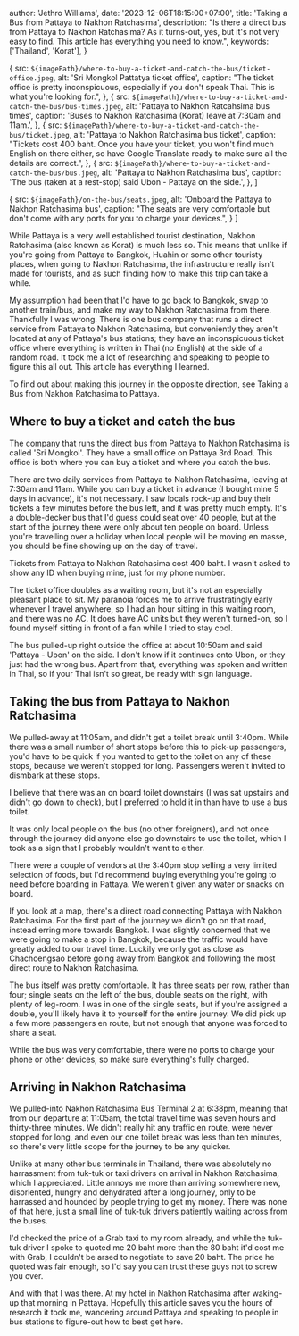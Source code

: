 

  author: 'Jethro Williams',
  date: '2023-12-06T18:15:00+07:00',
  title: 'Taking a Bus from Pattaya to Nakhon Ratchasima',
  description: "Is there a direct bus from Pattaya to Nakhon Ratchasima? As it turns-out, yes, but it's not very easy to find. This article has everything you need to know.",
  keywords: ['Thailand', 'Korat'],
}


  {
    src: `${imagePath}/where-to-buy-a-ticket-and-catch-the-bus/ticket-office.jpeg`,
    alt: 'Sri Mongkol Pattatya ticket office',
    caption: "The ticket office is pretty inconspicuous, especially if you don't speak Thai. This is what you're looking for.",
  },
  {
    src: `${imagePath}/where-to-buy-a-ticket-and-catch-the-bus/bus-times.jpeg`,
    alt: 'Pattaya to Nakhon Ratcahsima bus times',
    caption: 'Buses to Nakhon Ratchasima (Korat) leave at 7:30am and 11am.',
  },
  {
    src: `${imagePath}/where-to-buy-a-ticket-and-catch-the-bus/ticket.jpeg`,
    alt: 'Pattaya to Nakhon Ratchasima bus ticket',
    caption: "Tickets cost 400 baht. Once you have your ticket, you won't find much English on there either, so have Google Translate ready to make sure all the details are correct.",
  },
  {
    src: `${imagePath}/where-to-buy-a-ticket-and-catch-the-bus/bus.jpeg`,
    alt: 'Pattaya to Nakhon Ratchasima bus',
    caption: 'The bus (taken at a rest-stop) said Ubon - Pattaya on the side.',
  },
]

  {
    src: `${imagePath}/on-the-bus/seats.jpeg`,
    alt: 'Onboard the Pattaya to Nakhon Ratchasima bus',
    caption: "The seats are very comfortable but don't come with any ports for you to charge your devices.",
  }
]


While Pattaya is a very well established tourist destination, Nakhon Ratchasima (also known as Korat) is much less so. This means that unlike if you're going from Pattaya to Bangkok, Huahin or some other touristy places, when going to Nakhon Ratchasima, the infrastructure really isn't made for tourists, and as such finding how to make this trip can take a while.

My assumption had been that I'd have to go back to Bangkok, swap to another train/bus, and make my way to Nakhon Ratchasima from there. Thankfully I was wrong. There is one bus company that runs a direct service from Pattaya to Nakhon Ratchasima, but conveniently they aren't located at any of Pattaya's bus stations; they have an inconspicuous ticket office where everything is written in Thai (no English) at the side of a random road. It took me a lot of researching and speaking to people to figure this all out. This article has everything I learned.

To find out about making this journey in the opposite direction, see <Link href='/articles/taking-a-bus-from-nakhon-ratchasima-to-pattaya'>Taking a Bus from Nakhon Ratchasima to Pattaya</Link>.

## Where to buy a ticket and catch the bus

The company that runs the direct bus from Pattaya to Nakhon Ratchasima is called 'Sri Mongkol'. They have a small office on <ExternalLink url='https://maps.app.goo.gl/QbiHqpQ8aaxYHzuY9'>Pattaya 3rd Road</ExternalLink>. This office is both where you can buy a ticket and where you catch the bus.

There are two daily services from Pattaya to Nakhon Ratchasima, leaving at 7:30am and 11am. While you can buy a ticket in advance (I bought mine 5 days in advance), it's not necessary. I saw locals rock-up and buy their tickets a few minutes before the bus left, and it was pretty much empty. It's a double-decker bus that I'd guess could seat over 40 people, but at the start of the journey there were only about ten people on board. Unless you're travelling over a holiday when local people will be moving en masse, you should be fine showing up on the day of travel.

Tickets from Pattaya to Nakhon Ratchasima cost 400 baht. I wasn't asked to show any ID when buying mine, just for my phone number.

The ticket office doubles as a waiting room, but it's not an especially pleasant place to sit. My paranoia forces me to arrive frustratingly early whenever I travel anywhere, so I had an hour sitting in this waiting room, and there was no AC. It does have AC units but they weren't turned-on, so I found myself sitting in front of a fan while I tried to stay cool.

The bus pulled-up right outside the office at about 10:50am and said 'Pattaya - Ubon' on the side. I don't know if it continues onto Ubon, or they just had the wrong bus. Apart from that, everything was spoken and written in Thai, so if your Thai isn't so great, be ready with sign language.

<ImageGallery images={whereToBuyATicketAndCatchTheBusImages} />

## Taking the bus from Pattaya to Nakhon Ratchasima

We pulled-away at 11:05am, and didn't get a toilet break until 3:40pm. While there was a small number of short stops before this to pick-up passengers, you'd have to be quick if you wanted to get to the toilet on any of these stops, because we weren't stopped for long. Passengers weren't invited to dismbark at these stops.

I believe that there was an on board toilet downstairs (I was sat upstairs and didn't go down to check), but I preferred to hold it in than have to use a bus toilet.

It was only local people on the bus (no other foreigners), and not once through the journey did anyone else go downstairs to use the toilet, which I took as a sign that I probably wouldn't want to either.

There were a couple of vendors at the 3:40pm stop selling a very limited selection of foods, but I'd recommend buying everything you're going to need before boarding in Pattaya. We weren't given any water or snacks on board.

If you look at a map, there's a direct road connecting Pattaya with Nakhon Ratchasima. For the first part of the journey we didn't go on that road, instead erring more towards Bangkok. I was slightly concerned that we were going to make a stop in Bangkok, because the traffic would have greatly added to our travel time. Luckily we only got as close as <ExternalLink url='https://maps.app.goo.gl/SetYAJ1F2W7amq7o6'>Chachoengsao</ExternalLink> before going away from Bangkok and following the most direct route to Nakhon Ratchasima.

The bus itself was pretty comfortable. It has three seats per row, rather than four; single seats on the left of the bus, double seats on the right, with plenty of leg-room. I was in one of the single seats, but if you're assigned a double, you'll likely have it to yourself for the entire journey. We did pick up a few more passengers en route, but not enough that anyone was forced to share a seat.

While the bus was very comfortable, there were no ports to charge your phone or other devices, so make sure everything's fully charged.

<ImageGallery images={onTheBusImages} />

## Arriving in Nakhon Ratchasima

We pulled-into Nakhon Ratchasima <ExternalLink url='https://maps.app.goo.gl/dMqBjDFk4kb7VddC9'>Bus Terminal 2</ExternalLink> at 6:38pm, meaning that from our departure at 11:05am, the total travel time was seven hours and thirty-three minutes. We didn't really hit any traffic en route, were never stopped for long, and even our one toilet break was less than ten minutes, so there's very little scope for the journey to be any quicker.

Unlike at many other bus terminals in Thailand, there was absolutely no harrassment from tuk-tuk or taxi drivers on arrival in Nakhon Ratchasima, which I appreciated. Little annoys me more than arriving somewhere new, disoriented, hungry and dehydrated after a long journey, only to be harrassed and hounded by people trying to get my money. There was none of that here, just a small line of tuk-tuk drivers patiently waiting across from the buses.

I'd checked the price of a Grab taxi to my room already, and while the tuk-tuk driver I spoke to quoted me 20 baht more than the 80 baht it'd cost me with Grab, I couldn't be arsed to negotiate to save 20 baht. The price he quoted was fair enough, so I'd say you can trust these guys not to screw you over.

And with that I was there. At my hotel in Nakhon Ratchasima after waking-up that morning in Pattaya. Hopefully this article saves you the hours of research it took me, wandering around Pattaya and speaking to people in bus stations to figure-out how to best get here.
